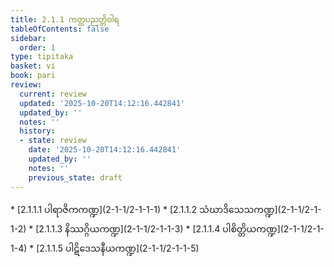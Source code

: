 ```yaml
---
title: 2.1.1 ကတ္ထပညတ္တိဝါရ
tableOfContents: false
sidebar:
  order: 1
type: tipitaka
basket: vi
book: pari
review:
  current: review
  updated: '2025-10-20T14:12:16.442841'
  updated_by: ''
  notes: ''
  history:
  - state: review
    date: '2025-10-20T14:12:16.442841'
    updated_by: ''
    notes: ''
    previous_state: draft
---
```



<DynamicBreadcrumb />


<ReviewStatus review={frontmatter.review} showDetails={true} />

<HypothesisAnnotation frontmatter={frontmatter} />



<TableOfContents book="pari" section="2.1.1">
* [2.1.1.1 ပါရာဇိကကဏ္ဍ](2-1-1/2-1-1-1)
* [2.1.1.2 သံဃာဒိသေသကဏ္ဍ](2-1-1/2-1-1-2)
* [2.1.1.3 နိဿဂ္ဂိယကဏ္ဍ](2-1-1/2-1-1-3)
* [2.1.1.4 ပါစိတ္တိယကဏ္ဍ](2-1-1/2-1-1-4)
* [2.1.1.5 ပါဋိဒေသနီယကဏ္ဍ](2-1-1/2-1-1-5)
</TableOfContents>